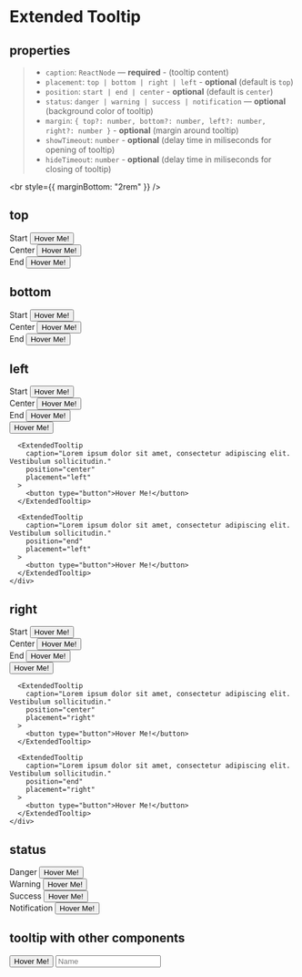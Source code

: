 
<Meta title="Components/ExtendedTooltip" component={ExtendedTooltip} />

# Extended Tooltip

## properties

> - `caption`: `ReactNode` — **required** - (tooltip content)
> - `placement`: `top | bottom | right | left` - **optional** (default is `top`)
> - `position`: `start | end | center` - **optional** (default is `center`)
> - `status`: `danger | warning | success | notification` — **optional** (background color of tooltip)
> - `margin`: `{ top?: number, bottom?: number, left?: number, right?: number }` - **optional** (margin around tooltip)
> - `showTimeout`: `number` - **optional** (delay time in miliseconds for opening of tooltip)
> - `hideTimeout`: `number` - **optional** (delay time in miliseconds for closing of tooltip)

<br style={{ marginBottom: "2rem" }} />

## top

<Canvas>
  <Story name="top">
    <div
      style={{
        display: "flex",
        justifyContent: "space-between",
        marginBottom: "1rem",
      }}
    >
      <div
        style={{
          display: "flex",
          flexDirection: "column",
          alignItems: "center",
        }}
      >
        <span style={{ color: "black", marginBottom: "2rem" }}>Start</span>
        <ExtendedTooltip
          caption="Lorem ipsum dolor sit amet, consectetur adipiscing elit. Vestibulum sollicitudin."
          position="start"
        >
          <button type="button">Hover Me!</button>
        </ExtendedTooltip>
      </div>
      <div
        style={{
          display: "flex",
          flexDirection: "column",
          alignItems: "center",
        }}
      >
        <span style={{ color: "black", marginBottom: "2rem" }}>Center</span>
        <ExtendedTooltip
          caption="Lorem ipsum dolor sit amet, consectetur adipiscing elit. Vestibulum sollicitudin."
          position="center"
        >
          <button type="button">Hover Me!</button>
        </ExtendedTooltip>
      </div>
      <div
        style={{
          display: "flex",
          flexDirection: "column",
          alignItems: "center",
        }}
      >
        <span style={{ color: "black", marginBottom: "2rem" }}>End</span>
        <ExtendedTooltip
          caption="Lorem ipsum dolor sit amet, consectetur adipiscing elit. Vestibulum sollicitudin."
          position="end"
        >
          <button type="button">Hover Me!</button>
        </ExtendedTooltip>
      </div>
    </div>
  </Story>
</Canvas>

## bottom

<Canvas>
  <Story name="bottom">
    <div
      style={{
        display: "flex",
        justifyContent: "space-between",
        marginBottom: "1rem",
      }}
    >
      <div
        style={{
          display: "flex",
          flexDirection: "column",
          alignItems: "center",
        }}
      >
        <span style={{ color: "black", marginBottom: "2rem" }}>Start</span>
        <ExtendedTooltip
          caption="Lorem ipsum dolor sit amet, consectetur adipiscing elit. Vestibulum sollicitudin."
          position="start"
          placement="bottom"
        >
          <button type="button">Hover Me!</button>
        </ExtendedTooltip>
      </div>
      <div
        style={{
          display: "flex",
          flexDirection: "column",
          alignItems: "center",
        }}
      >
        <span style={{ color: "black", marginBottom: "2rem" }}>Center</span>
        <ExtendedTooltip
          caption="Lorem ipsum dolor sit amet, consectetur adipiscing elit. Vestibulum sollicitudin."
          position="center"
          placement="bottom"
        >
          <button type="button">Hover Me!</button>
        </ExtendedTooltip>
      </div>
      <div
        style={{
          display: "flex",
          flexDirection: "column",
          alignItems: "center",
        }}
      >
        <span style={{ color: "black", marginBottom: "2rem" }}>End</span>
        <ExtendedTooltip
          caption="Lorem ipsum dolor sit amet, consectetur adipiscing elit. Vestibulum sollicitudin."
          position="end"
          placement="bottom"
        >
          <button type="button">Hover Me!</button>
        </ExtendedTooltip>
      </div>
    </div>
  </Story>
</Canvas>

## left

<Canvas>
  <Story name="left">
    <div
      style={{
        display: "flex",
        justifyContent: "space-between",
        marginBottom: "5rem",
      }}
    >
      <div
        style={{
          display: "flex",
          flexDirection: "column",
          alignItems: "center",
        }}
      >
        <span style={{ color: "black", marginBottom: "2rem" }}>Start</span>
        <ExtendedTooltip
          caption="Lorem ipsum dolor sit amet, consectetur adipiscing elit. Vestibulum sollicitudin."
          position="start"
          placement="left"
        >
          <button style={{ height: "5rem" }} type="button">
            Hover Me!
          </button>
        </ExtendedTooltip>
      </div>
      <div
        style={{
          display: "flex",
          flexDirection: "column",
          alignItems: "center",
        }}
      >
        <span style={{ color: "black", marginBottom: "2rem" }}>Center</span>
        <ExtendedTooltip
          caption="Lorem ipsum dolor sit amet, consectetur adipiscing elit. Vestibulum sollicitudin."
          position="center"
          placement="left"
        >
          <button style={{ height: "5rem" }} type="button">
            Hover Me!
          </button>
        </ExtendedTooltip>
      </div>
      <div
        style={{
          display: "flex",
          flexDirection: "column",
          alignItems: "center",
        }}
      >
        <span style={{ color: "black", marginBottom: "2rem" }}>End</span>
        <ExtendedTooltip
          caption="Lorem ipsum dolor sit amet, consectetur adipiscing elit. Vestibulum sollicitudin."
          position="end"
          placement="left"
        >
          <button style={{ height: "5rem" }} type="button">
            Hover Me!
          </button>
        </ExtendedTooltip>
      </div>
    </div>
    <div
      style={{
        display: "flex",
        justifyContent: "space-between",
        marginBottom: "1rem",
      }}
    >
      <ExtendedTooltip
        caption="Lorem ipsum dolor sit amet, consectetur adipiscing elit. Vestibulum sollicitudin."
        position="start"
        placement="left"
      >
        <button type="button">Hover Me!</button>
      </ExtendedTooltip>

      <ExtendedTooltip
        caption="Lorem ipsum dolor sit amet, consectetur adipiscing elit. Vestibulum sollicitudin."
        position="center"
        placement="left"
      >
        <button type="button">Hover Me!</button>
      </ExtendedTooltip>

      <ExtendedTooltip
        caption="Lorem ipsum dolor sit amet, consectetur adipiscing elit. Vestibulum sollicitudin."
        position="end"
        placement="left"
      >
        <button type="button">Hover Me!</button>
      </ExtendedTooltip>
    </div>
  </Story>
</Canvas>

## right

<Canvas>
  <Story name="right">
    <div
      style={{
        display: "flex",
        justifyContent: "space-between",
        marginBottom: "5rem",
      }}
    >
      <div
        style={{
          display: "flex",
          flexDirection: "column",
          alignItems: "center",
        }}
      >
        <span style={{ color: "black", marginBottom: "2rem" }}>Start</span>
        <ExtendedTooltip
          caption="Lorem ipsum dolor sit amet, consectetur adipiscing elit. Vestibulum sollicitudin."
          position="start"
          placement="right"
        >
          <button style={{ height: "5rem" }} type="button">
            Hover Me!
          </button>
        </ExtendedTooltip>
      </div>
      <div
        style={{
          display: "flex",
          flexDirection: "column",
          alignItems: "center",
        }}
      >
        <span style={{ color: "black", marginBottom: "2rem" }}>Center</span>
        <ExtendedTooltip
          caption="Lorem ipsum dolor sit amet, consectetur adipiscing elit. Vestibulum sollicitudin."
          position="center"
          placement="right"
        >
          <button style={{ height: "5rem" }} type="button">
            Hover Me!
          </button>
        </ExtendedTooltip>
      </div>
      <div
        style={{
          display: "flex",
          flexDirection: "column",
          alignItems: "center",
        }}
      >
        <span style={{ color: "black", marginBottom: "2rem" }}>End</span>
        <ExtendedTooltip
          caption="Lorem ipsum dolor sit amet, consectetur adipiscing elit. Vestibulum sollicitudin."
          position="end"
          placement="right"
        >
          <button style={{ height: "5rem" }} type="button">
            Hover Me!
          </button>
        </ExtendedTooltip>
      </div>
    </div>
    <div
      style={{
        display: "flex",
        justifyContent: "space-between",
        marginBottom: "1rem",
      }}
    >
      <ExtendedTooltip
        caption="Lorem ipsum dolor sit amet, consectetur adipiscing elit. Vestibulum sollicitudin."
        position="start"
        placement="right"
      >
        <button type="button">Hover Me!</button>
      </ExtendedTooltip>

      <ExtendedTooltip
        caption="Lorem ipsum dolor sit amet, consectetur adipiscing elit. Vestibulum sollicitudin."
        position="center"
        placement="right"
      >
        <button type="button">Hover Me!</button>
      </ExtendedTooltip>

      <ExtendedTooltip
        caption="Lorem ipsum dolor sit amet, consectetur adipiscing elit. Vestibulum sollicitudin."
        position="end"
        placement="right"
      >
        <button type="button">Hover Me!</button>
      </ExtendedTooltip>
    </div>
  </Story>
</Canvas>

## status

<Canvas>
  <Story name="status">
    <div
      style={{
        display: "flex",
        justifyContent: "space-between",
        marginBottom: "1rem",
      }}
    >
      <div
        style={{
          display: "flex",
          flexDirection: "column",
          alignItems: "center",
        }}
      >
        <span style={{ color: "red", marginBottom: "2rem" }}>Danger</span>
        <ExtendedTooltip
          caption="Lorem ipsum dolor sit amet, consectetur adipiscing elit. Vestibulum sollicitudin."
          status="danger"
        >
          <button type="button">Hover Me!</button>
        </ExtendedTooltip>
      </div>
      <div
        style={{
          display: "flex",
          flexDirection: "column",
          alignItems: "center",
        }}
      >
        <span style={{ color: "orange", marginBottom: "2rem" }}>Warning</span>
        <ExtendedTooltip
          caption="Lorem ipsum dolor sit amet, consectetur adipiscing elit. Vestibulum sollicitudin."
          status="warning"
        >
          <button type="button">Hover Me!</button>
        </ExtendedTooltip>
      </div>
      <div
        style={{
          display: "flex",
          flexDirection: "column",
          alignItems: "center",
        }}
      >
        <span style={{ color: "green", marginBottom: "2rem" }}>Success</span>
        <ExtendedTooltip
          caption="Lorem ipsum dolor sit amet, consectetur adipiscing elit. Vestibulum sollicitudin."
          status="success"
        >
          <button type="button">Hover Me!</button>
        </ExtendedTooltip>
      </div>
      <div
        style={{
          display: "flex",
          flexDirection: "column",
          alignItems: "center",
        }}
      >
        <span style={{ color: "blue", marginBottom: "2rem" }}>
          Notification
        </span>
        <ExtendedTooltip
          caption="Lorem ipsum dolor sit amet, consectetur adipiscing elit. Vestibulum sollicitudin."
          status="notification"
        >
          <button type="button">Hover Me!</button>
        </ExtendedTooltip>
      </div>
    </div>
  </Story>
</Canvas>

## tooltip with other components

<Canvas>
  <Story name="otherComponents">
    <div
      style={{
        display: "flex",
        justifyContent: "space-between",
        marginBottom: "1rem",
      }}
    >
      <ExtendedTooltip caption="Lorem ipsum dolor sit amet, consectetur adipiscing elit. Vestibulum sollicitudin.">
        <button type="button">Hover Me!</button>
      </ExtendedTooltip>
      <ExtendedTooltip caption="Lorem ipsum dolor sit amet, consectetur adipiscing elit. Vestibulum sollicitudin.">
        <SVGIcon name="help" color="primary" />
      </ExtendedTooltip>
      <ExtendedTooltip caption="Lorem ipsum dolor sit amet, consectetur adipiscing elit. Vestibulum sollicitudin.">
        <input name="Name" placeholder="Name" />
      </ExtendedTooltip>
    </div>
  </Story>
</Canvas>
